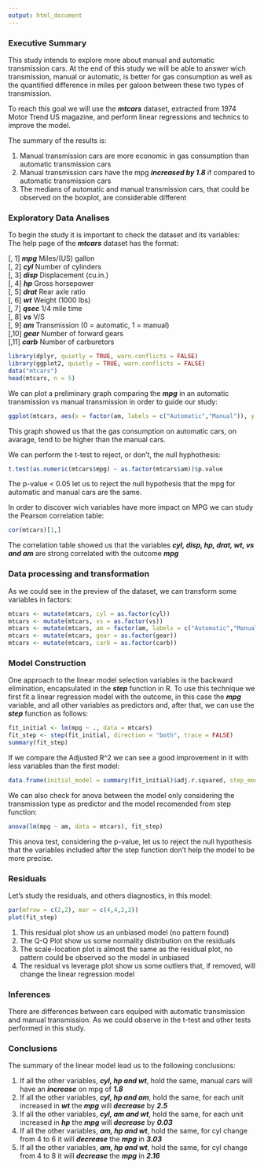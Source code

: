 ```yaml
---
output: html_document
---
```


### Executive Summary  
This study intends to explore more about manual and automatic transmission cars. At the end of this study we will be able to answer wich transmission, manual or automatic, is better for gas consumption as well as the quantified difference in miles per galoon between these two types of transmission.  

To reach this goal we will use the ***mtcars*** dataset, extracted from 1974 Motor Trend US magazine, and perform linear regressions and technics to improve the model.  

The summary of the results is:  

1) Manual transmission cars are more economic in gas consumption than automatic transmission cars  
2) Manual transmission cars have the mpg ***increased by 1.8*** if compared to automatic transmission cars   
3) The medians of automatic and manual transmission cars, that could be observed on the boxplot, are considerable different  

### Exploratory Data Analises  

To begin the study it is important to check the dataset and its variables:  
The help page of the ***mtcars*** dataset has the format:  

[, 1]	 ***mpg***	 Miles/(US) gallon  
[, 2]	 ***cyl***	 Number of cylinders  
[, 3]	 ***disp***	 Displacement (cu.in.)  
[, 4]	 ***hp***	 Gross horsepower  
[, 5]	 ***drat***	 Rear axle ratio  
[, 6]	 ***wt***	 Weight (1000 lbs)  
[, 7]	 ***qsec***	 1/4 mile time  
[, 8]	 ***vs***	 V/S  
[, 9]	 ***am***	 Transmission (0 = automatic, 1 = manual)  
[,10]	 ***gear***	 Number of forward gears  
[,11]	 ***carb***	 Number of carburetors  

```r
library(dplyr, quietly = TRUE, warn.conflicts = FALSE)
library(ggplot2, quietly = TRUE, warn.conflicts = FALSE)
data("mtcars")
head(mtcars, n = 5)
```

We can plot a preliminary graph comparing the ***mpg*** in an automatic transmission vs manual transmission in order to guide our study:  
```r
ggplot(mtcars, aes(x = factor(am, labels = c("Automatic","Manual")), y = mpg)) + geom_boxplot(aes(fill=factor(am, labels = c("Automatic","Manual")))) + ggtitle(label = "Gas Consumption on Automatic vs Manual Transmission") + xlab("Transmission Type") + ylab("Miles per Galon") + labs(fill = "Transmission")
```
This graph showed us that the gas consumption on automatic cars, on avarage, tend to be higher than the manual cars.  

We can perform the t-test to reject, or don't, the null hyphothesis:  
```r
t.test(as.numeric(mtcars$mpg) ~ as.factor(mtcars$am))$p.value
```

The p-value < 0.05 let us to reject the null hypothesis that the mpg for automatic and manual cars are the same.  

In order to discover wich variables have more impact on MPG we can study the Pearson correlation table:  

```r
cor(mtcars)[1,]
```

The correlation table showed us that the variables ***cyl, disp, hp, drat, wt, vs and am*** are strong correlated with the outcome ***mpg***  

### Data processing and transformation  

As we could see in the preview of the dataset, we can transform some variables in factors:  
```r
mtcars <- mutate(mtcars, cyl = as.factor(cyl))
mtcars <- mutate(mtcars, vs = as.factor(vs))
mtcars <- mutate(mtcars, am = factor(am, labels = c("Automatic","Manual")))
mtcars <- mutate(mtcars, gear = as.factor(gear))
mtcars <- mutate(mtcars, carb = as.factor(carb))
```

### Model Construction
One approach to the linear model selection variables is the backward elimination, encapsulated in the ***step*** function in R. To use this technique we first fit a linear regression model with the outcome, in this case the ***mpg*** variable, and all other variables as predictors and, after that, we can use the ***step*** function as follows:  
```r
fit_initial <- lm(mpg ~ ., data = mtcars)
fit_step <- step(fit_initial, direction = "both", trace = FALSE)
summary(fit_step)
```

If we compare the Adjusted R^2 we can see a good improvement in it with less variables than the first model:
```r
data.frame(initial_model = summary(fit_initial)$adj.r.squared, step_model = summary(fit_step)$adj.r.squared)
```

We can also check for anova between the model only considering the transmission type as predictor and the model recomended from step function:  
```r
anova(lm(mpg ~ am, data = mtcars), fit_step)
```

This anova test, considering the p-value, let us to reject the null hypothesis that the variables included after the step function don't help the model to be more precise. 

### Residuals  
Let's study the residuals, and others diagnostics, in this model:  
```r
par(mfrow = c(2,2), mar = c(4,4,2,2))
plot(fit_step)
```

1) This residual plot show us an unbiased model (no pattern found)  
2) The Q-Q Plot show us some normality distribution on the residuals  
3) The scale-location plot is almost the same as the residual plot, no pattern could be observed so the model in unbiased  
4) The residual vs leverage plot show us some outliers that, if removed, will change the linear regression model  

### Inferences

There are differences between cars equiped with automatic transmission and manual transmission. As we could observe in the t-test and other tests performed in this study.  

### Conclusions  
The summary of the linear model lead us to the following conclusions:  

1) If all the other variables, ***cyl, hp and wt***, hold the same, manual cars will have an ***increase*** on mpg of ***1.8***  
2) If all the other variables, ***cyl, hp and am***, hold the same, for each unit increased in ***wt*** the ***mpg*** will ***decrease*** by ***2.5***  
3) If all the other variables, ***cyl, am and wt***, hold the same, for each unit increased in ***hp*** the ***mpg*** will ***decrease*** by ***0.03***  
4) If all the other variables, ***am, hp and wt***, hold the same, for cyl change from 4 to 6 it will ***decrease*** the ***mpg*** in ***3.03***  
5) If all the other variables, ***am, hp and wt***, hold the same, for cyl change from 4 to 8 it will ***decrease*** the ***mpg*** in ***2.16***  
